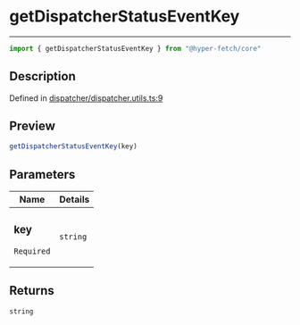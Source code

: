 

# getDispatcherStatusEventKey

<div class="api-docs__separator" data-reactroot="">

---

</div><div class="api-docs__import" data-reactroot="">

```ts
import { getDispatcherStatusEventKey } from "@hyper-fetch/core"
```

</div><div class="api-docs__section">

## Description

</div><div class="api-docs__description"><span class="api-docs__do-not-parse">



</span></div><p class="api-docs__definition">

Defined in [dispatcher/dispatcher.utils.ts:9](https://github.com/BetterTyped/hyper-fetch/blob/c44d728f/packages/core/src/dispatcher/dispatcher.utils.ts#L9)

</p><div class="api-docs__section">

## Preview

</div><div class="api-docs__preview fn">

```ts
getDispatcherStatusEventKey(key)
```

</div><div class="api-docs__section">

## Parameters

</div><div class="api-docs__parameters"><table><thead><tr><th>Name</th><th>Details</th></tr></thead><tbody><tr param-data="key"><td class="api-docs__param-name required">

### key 

`Required`

</td><td class="api-docs__param-type">

`string`

</td></tr></tbody></table></div><div class="api-docs__section">

## Returns

</div><div class="api-docs__returns">

```ts
string
```

</div>